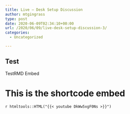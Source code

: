 ```yaml
---
title: Live – Desk Setup Discussion
author: mtgingrass
type: post
date: 2020-06-09T02:34:10+00:00
url: /2020/06/09/live-desk-setup-discussion-3/
categories:
  - Uncategorized

---
```


## Test

TestRMD Embed

# This is the shortcode embed

`r htmltools::HTML("{{< youtube DkWw5xgF0Ns >}}")`


